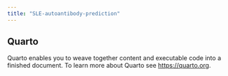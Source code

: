 ```yaml
---
title: "SLE-autoantibody-prediction"
---
```


## Quarto

Quarto enables you to weave together content and executable code into a finished document. To learn more about Quarto see <https://quarto.org>.
